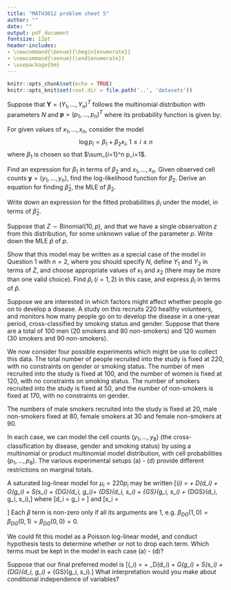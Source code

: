 ```yaml
---
title: "MATH3012 problem sheet 5"
author: ""
date: ""
output: pdf_document
fontsize: 12pt
header-includes:
- \newcommand{\benum}{\begin{enumerate}}
- \newcommand{\eenum}{\end{enumerate}}
- \usepackage{bm}
---
```


```r
knitr::opts_chunk$set(echo = TRUE)
knitr::opts_knit$set(root.dir = file.path('..', 'datasets'))
```


\benum
\item 
Suppose that $\bm Y=(Y_1, \ldots, Y_n)^T$ follows the multinomial
distribution with parameters $N$ and $\bm p=(p_1, \ldots, p_n)^T$
where its probability function is given by:
\begin{align*}
f_{\bm Y}(\bm y; \bm p)&=P(Y_1=y_1,\ldots ,Y_n=y_n)\cr
&= \begin{cases}
N! \,  \frac{p_1^{y_1} \cdots p_n^{y_n}}{y_1! \cdots y_n!} & \text{if $\sum_{i=1}^n y_i=N$}\cr
0& \text{otherwise.}
\end{cases}
\end{align*}

For given values of $x_1, \ldots, x_n$, consider the model
$$
\log p_i = \beta_1 + \beta_2 x_i, \ 1 \leq i \leq n
$$
where $\beta_1$ is chosen so that $\sum_{i=1}^n p_i=1$.

\benum
\item Find an expression for $\beta_1$ in terms of $\beta_2$ and $x_1, \ldots, x_n$.
\item Given observed cell counts $\bm y = (y_1, \ldots, y_n)$, find the 
log-likelihood function for $\beta_2$.
\item Derive an equation for finding $\hat \beta_2$, the MLE 
of $\beta_2$.
\item Write down an expression for the fitted probabilities $\hat p_i$ under the model,
in terms of $\hat \beta_2$.
\eenum

\item 
Suppose that $Z \sim \text{Binomial}(10, p)$, and that we have a single observation
$z$ from this distribution, for some unknown value of the parameter $p$.
\benum
\item Write down the MLE $\hat p$ of $p$.
\item Show that this model may be written as a special case of the model in Question 1
with $n = 2$, where you should specify $N$, define $Y_1$ and $Y_2$ in terms of $Z$,
and choose appropriate values of $x_1$ and $x_2$ (there may be more than one valid choice).
Find $\hat p_i$ ($i = 1, 2$) in this case, and express
$\hat p_i$ in terms of $\hat p$.
\eenum

\item
Suppose we are interested in which factors might affect 
whether people go on to develop a disease. 
A study on this recruits 220 healthy volunteers, and monitors
how many people go on to develop the disease in a one-year period,
cross-classified by smoking status and gender.
Suppose that there are a total of 100 men (20 smokers and 80 non-smokers)
and 120 women (30 smokers and 90 non-smokers). 

We now consider four possible experiments which might be use to collect this data.
\benum
\item The total number of people recruited into the study is fixed at 220,
with no constraints on gender or smoking status.
\item The number of men recruited into the study is fixed at 100, and the number
of women is fixed at 120, with no constraints on smoking status.
\item The number of smokers recruited into the study is fixed at 50, and the number
of non-smokers is fixed at 170, with no constraints on gender.
\item The numbers of male smokers recruited into the study 
is fixed at 20, male non-smokers fixed at 80,
female smokers at 30 and female non-smokers at 90.
\eenum

In each case, we can model the cell counts 
 $(y_1, \ldots, y_8)$
(the cross-classification by
disease, gender and smoking status) by using a 
multinomial or product multinomial model distribution, with 
cell probabilities $(p_1, \ldots, p_8)$. The various experimental
setups (a) - (d) provide different restrictions on marginal totals.

A saturated log-linear model for $\mu_i = 220 p_i$ may be written
\[\log(\mu_i) = \alpha + \beta_D(d_i) + \beta_G(g_i) + \beta_S(s_i)
+ \beta_{DG}(d_i, g_i)+ \beta_{DS}(d_i, s_i) + \beta_{GS}(g_i, s_i)
+ \beta_{DGS}(d_i, g_i, s_i),\]
where 
\[d_i = \begin{cases} 1 & \text{if group $i$ have disease} \\ 0 & \text{otherwise,} \end{cases}
\qquad g_i = \begin{cases} 1 & \text{if group $i$ male} \\ 0 & \text{if group $i$ female,} \end{cases}\]
and
\[s_i = \begin{cases} 1 & \text{if group $i$ smokers} \\ 0 & \text{if group $i$ non-smokers.} \end{cases}\]
Each $\beta$ term is non-zero only if all its arguments are 1, e.g.
$\beta_{DG}(1, 0) = \beta_{DG}(0, 1) = \beta_{DG}(0, 0) = 0$.

We could fit this model as a Poisson log-linear model,
and conduct hypothesis tests 
to determine whether or not to drop each term.
Which terms must be kept in the model
in each case (a) - (d)?

Suppose that our final preferred model is
\[\log(\mu_i) = \alpha + \beta_D(d_i) + \beta_G(g_i) + \beta_S(s_i)
+ \beta_{DG}(d_i, g_i) + \beta_{GS}(g_i, s_i).\]
What interpretation would you make about conditional independence
of variables?

\eenum